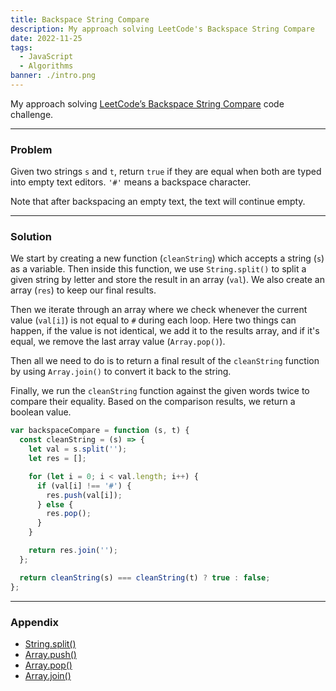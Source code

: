 ```yaml
---
title: Backspace String Compare
description: My approach solving LeetCode's Backspace String Compare
date: 2022-11-25
tags:
  - JavaScript
  - Algorithms
banner: ./intro.png
---
```


My approach solving [LeetCode’s Backspace String Compare](https://leetcode.com/problems/backspace-string-compare/description/) code challenge.

---

### Problem

Given two strings `s` and `t`, return `true` if they are equal when both are typed into empty text editors. `'#'` means a backspace character.

Note that after backspacing an empty text, the text will continue empty.

---

### Solution

We start by creating a new function (`cleanString`) which accepts a string (`s`) as a variable. Then inside this function, we use `String.split()` to split a given string by letter and store the result in an array (`val`). We also create an array (`res`) to keep our final results.

Then we iterate through an array where we check whenever the current value (`val[i]`) is not equal to `#` during each loop. Here two things can happen, if the value is not identical, we add it to the results array, and if it's equal, we remove the last array value (`Array.pop()`).

Then all we need to do is to return a final result of the `cleanString` function by using `Array.join()` to convert it back to the string.

Finally, we run the `cleanString` function against the given words twice to compare their equality. Based on the comparison results, we return a boolean value.

```js
var backspaceCompare = function (s, t) {
  const cleanString = (s) => {
    let val = s.split('');
    let res = [];

    for (let i = 0; i < val.length; i++) {
      if (val[i] !== '#') {
        res.push(val[i]);
      } else {
        res.pop();
      }
    }

    return res.join('');
  };

  return cleanString(s) === cleanString(t) ? true : false;
};
```

---

### Appendix

- [String.split()](https://developer.mozilla.org/en-US/docs/Web/JavaScript/Reference/Global_Objects/String/split)
- [Array.push()](https://developer.mozilla.org/en-US/docs/Web/JavaScript/Reference/Global_Objects/Array/push)
- [Array.pop()](https://developer.mozilla.org/en-US/docs/Web/JavaScript/Reference/Global_Objects/Array/pop)
- [Array.join()](https://developer.mozilla.org/en-US/docs/Web/JavaScript/Reference/Global_Objects/Array/join)
